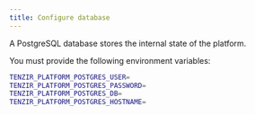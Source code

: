 ```yaml
---
title: Configure database
---
```


A PostgreSQL database stores the internal state of the platform.

You must provide the following environment variables:

```sh
TENZIR_PLATFORM_POSTGRES_USER=
TENZIR_PLATFORM_POSTGRES_PASSWORD=
TENZIR_PLATFORM_POSTGRES_DB=
TENZIR_PLATFORM_POSTGRES_HOSTNAME=
```
